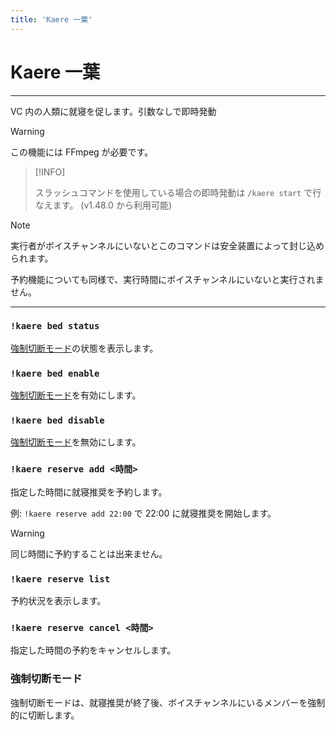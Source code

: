 ```yaml
---
title: 'Kaere 一葉'
---
```



# Kaere 一葉

<CommandArgs versionAvailableFrom="v1.1.0" commandName="kaere" />

---

VC 内の人類に就寝を促します。引数なしで即時発動

> [!WARNING]
>
> この機能には FFmpeg が必要です。

> [!INFO]
>
> スラッシュコマンドを使用している場合の即時発動は `/kaere start` で行なえます。 (<VersionBadge>v1.48.0</VersionBadge> から利用可能)

> [!NOTE]
>
> 実行者がボイスチャンネルにいないとこのコマンドは安全装置によって封じ込められます。
>
> 予約機能についても同様で、実行時間にボイスチャンネルにいないと実行されません。

---

### `!kaere bed status`

[強制切断モード](#強制切断モード)の状態を表示します。

### `!kaere bed enable`

[強制切断モード](#強制切断モード)を有効にします。

### `!kaere bed disable`

[強制切断モード](#強制切断モード)を無効にします。

### `!kaere reserve add <時間>`

指定した時間に就寝推奨を予約します。

例: `!kaere reserve add 22:00` で 22:00 に就寝推奨を開始します。

> [!WARNING]
>
> 同じ時間に予約することは出来ません。

### `!kaere reserve list`

予約状況を表示します。

### `!kaere reserve cancel <時間>`

指定した時間の予約をキャンセルします。

### 強制切断モード

強制切断モードは、就寝推奨が終了後、ボイスチャンネルにいるメンバーを強制的に切断します。
